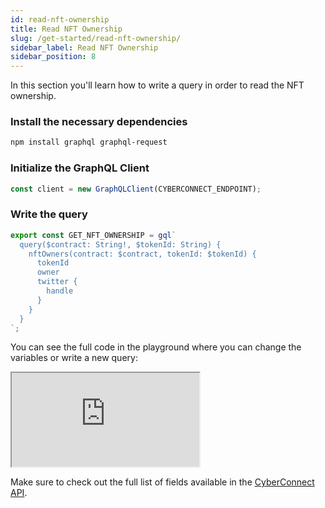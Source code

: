 ```yaml
---
id: read-nft-ownership
title: Read NFT Ownership
slug: /get-started/read-nft-ownership/
sidebar_label: Read NFT Ownership
sidebar_position: 8
---
```


In this section you'll learn how to write a query in order to read the NFT ownership.

### Install the necessary dependencies
```bash npm2yarn
npm install graphql graphql-request
```

### Initialize the GraphQL Client
```jsx title="/src/queries/GetNFTOwnership.tsx"
const client = new GraphQLClient(CYBERCONNECT_ENDPOINT);
```

### Write the query

```jsx title="/src/queries/GetNFTOwnership.tsx"
export const GET_NFT_OWNERSHIP = gql`
  query($contract: String!, $tokenId: String) {
    nftOwners(contract: $contract, tokenId: $tokenId) {
      tokenId
      owner
      twitter {
        handle
      }
    }
  }
`;
```

You can see the full code in the playground where you can change the variables or write a new query:

<iframe src="https://codesandbox.io/embed/read-nft-ownership-ffmeov?fontsize=14&hidenavigation=1&theme=dark"
    title="read-nft-ownership"
    allow="accelerometer; ambient-light-sensor; camera; encrypted-media; geolocation; gyroscope; hid; microphone; midi; payment; usb; vr; xr-spatial-tracking"
    sandbox="allow-forms allow-modals allow-popups allow-presentation allow-same-origin allow-scripts"
></iframe>

Make sure to check out the full list of fields available in the [CyberConnect API](/cyberconnect-api/overview/).
